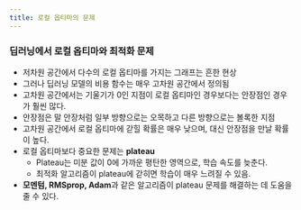 ```yaml
---
title: 로컬 옵티마의 문제
---
```

### 딥러닝에서 로컬 옵티마와 최적화 문제

- 저차원 공간에서 다수의 로컬 옵티마를 가지는 그래프는 흔한 현상
- 그러나 딥러닝 모델의 비용 함수는 매우 고차원 공간에서 정의됨
- 고차원 공간에서는 기울기가 0인 지점이 로컬 옵티마인 경우보다는 안장점인 경우가 훨씬 많다.
- 안장점은 말 안장처럼 일부 방향으로는 오목하고 다른 방향으로는 볼록한 지점
- 고차원 공간에서 로컬 옵티마에 갇힐 확률은 매우 낮으며, 대신 안장점을 만날 확률이 높다.
- 로컬 옵티마보다 중요한 문제는 **plateau**
    - Plateau는 미분 값이 0에 가까운 평탄한 영역으로, 학습 속도를 늦춘다.
    - 최적화 알고리즘이 plateau에 갇히면 학습이 매우 느려질 수 있음.
- **모멘텀, RMSprop, Adam**과 같은 알고리즘이 plateau 문제를 해결하는 데 도움을 줄 수 있다.